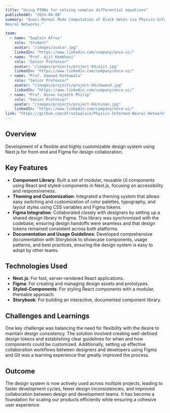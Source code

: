 ---
title: "Using PINNs for solving complex differential equations"
publishedAt: "2024-04-08"
summary: "Quasi-Normal Mode Computation of Black Holes via Physics-Informed
Neural Networks."

team:
  - name: "Saqlain Afroz"
    role: "Student"
    avatar: "/images/avatar.jpg"
    linkedIn: "https://www.linkedin.com/company/once-ui/"
  - name: "Prof. Ajit Kembhavi"
    role: "Senior Professor"
    avatar: "/images/projects/project-04/ajit.jpg"
    linkedIn: "https://www.linkedin.com/company/once-ui/"
  - name: "Prof. Dawood Kothawala"
    role: "Senior Professor"
    avatar: "/images/projects/project-04/dawood.jpg"
    linkedIn: "https://www.linkedin.com/company/once-ui/"
  - name: "Prof. Ninan Sajeeth Philip"
    role: "Senior Professor"
    avatar: "/images/projects/project-04/ninan.jpg"
    linkedIn: "https://www.linkedin.com/company/once-ui/"
link: "https://github.com/AfrozSaqlain/Physics-Informed-Neural-Network"
---

## Overview

Development of a flexible and highly customizable design system using Next.js for front-end and Figma for design collaboration.

## Key Features

- **Component Library**: Built a set of modular, reusable UI components using React and styled-components in Next.js, focusing on accessibility and responsiveness.
- **Theming and Customization**: Integrated a theming system that allows easy switching and customization of color palettes, typography, and layout styles using CSS variables and Figma tokens.
- **Figma Integration**: Collaborated closely with designers by setting up a shared design library in Figma. This library was synchronized with the codebase, ensuring design handoffs were seamless and that design tokens remained consistent across both platforms.
- **Documentation and Usage Guidelines**: Developed comprehensive documentation with Storybook to showcase components, usage patterns, and best practices, ensuring the design system is easy to adopt by other teams.

## Technologies Used

- **Next.js**: For fast, server-rendered React applications.
- **Figma**: For creating and managing design assets and prototypes.
- **Styled-Components**: For styling React components with a modular, themable approach.
- **Storybook**: For building an interactive, documented component library.

## Challenges and Learnings

One key challenge was balancing the need for flexibility with the desire to maintain design consistency. The solution involved creating well-defined design tokens and establishing clear guidelines for when and how components could be customized. Additionally, setting up effective collaboration workflows between designers and developers using Figma and Git was a learning experience that greatly improved the process.

## Outcome

The design system is now actively used across multiple projects, leading to faster development cycles, fewer design inconsistencies, and improved collaboration between design and development teams. It has become a foundation for scaling our products efficiently while ensuring a cohesive user experience.